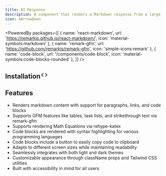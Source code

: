 ```yaml
---
title: AI Response
description: A component that renders a Markdown response from a large language model.
icon: AArrowDown
---
```


<PoweredBy packages={[
  { name: 'react-markdown', url: 'https://remarkjs.github.io/react-markdown/', icon: 'material-symbols:markdown' },
  { name: 'remark-gfm', url: 'https://github.com/remarkjs/remark-gfm', icon: 'simple-icons:remark' },
  { name: 'code-block', url: '/components/code-block', icon: 'material-symbols:code-blocks-rounded' },
]} />

<Preview path="ai-response" />

## Installation<svg width="24" height="24" viewBox="0 0 24 24" xmlns="http://www.w3.org/2000/svg"><path fill="currentColor" d="m8 18l-6-6l6-6l1.425 1.425l-4.6 4.6L9.4 16.6zm8 0l-1.425-1.425l4.6-4.6L14.6 7.4L16 6l6 6z"/></svg>

<Installer packageName="ai" />

## Features

- Renders markdown content with support for paragraphs, links, and code blocks
- Supports GFM features like tables, task lists, and strikethrough text via remark-gfm
- Supports rendering Math Equations via rehype-katex
- Code blocks are rendered with syntax highlighting for various programming languages
- Code blocks include a button to easily copy code to clipboard
- Adapts to different screen sizes while maintaining readability
- Seamlessly integrates with both light and dark themes
- Customizable appearance through className props and Tailwind CSS utilities
- Built with accessibility in mind for all users
